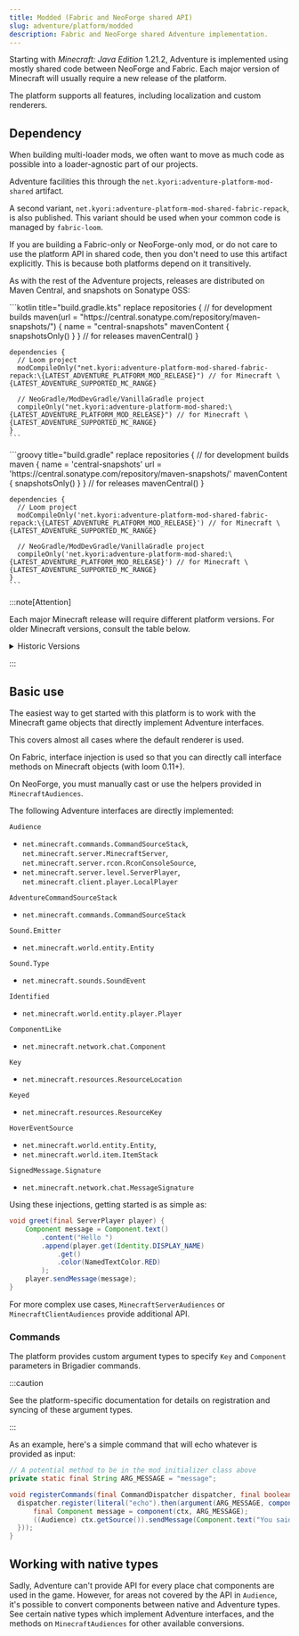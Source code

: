 ```yaml
---
title: Modded (Fabric and NeoForge shared API)
slug: adventure/platform/modded
description: Fabric and NeoForge shared Adventure implementation.
---
```



Starting with *Minecraft: Java Edition* 1.21.2, Adventure is implemented using mostly shared code between NeoForge and Fabric.
Each major version of Minecraft will usually require a new release of the platform.

The platform supports all features, including localization and custom renderers.

## Dependency

When building multi-loader mods, we often want to move as much code as possible into a loader-agnostic part of our projects.

Adventure facilities this through the `net.kyori:adventure-platform-mod-shared` artifact.

A second variant, `net.kyori:adventure-platform-mod-shared-fabric-repack`, is also published. This variant should be used
when your common code is managed by `fabric-loom`.

If you are building a Fabric-only or NeoForge-only mod, or do not care to use the platform API in shared code,
then you don't need to use this artifact explicitly. This is because both platforms depend on it transitively.

As with the rest of the Adventure projects, releases are distributed on Maven Central, and snapshots on Sonatype OSS:

<Tabs syncKey="build-system">
  <TabItem label="Gradle (Kotlin)">
    ```kotlin title="build.gradle.kts" replace
    repositories {
      // for development builds
      maven(url = "https://central.sonatype.com/repository/maven-snapshots/") {
        name = "central-snapshots"
        mavenContent { snapshotsOnly() }
      }
      // for releases
      mavenCentral()
    }

    dependencies {
      // Loom project
      modCompileOnly("net.kyori:adventure-platform-mod-shared-fabric-repack:\{LATEST_ADVENTURE_PLATFORM_MOD_RELEASE}") // for Minecraft \{LATEST_ADVENTURE_SUPPORTED_MC_RANGE}

      // NeoGradle/ModDevGradle/VanillaGradle project
      compileOnly("net.kyori:adventure-platform-mod-shared:\{LATEST_ADVENTURE_PLATFORM_MOD_RELEASE}") // for Minecraft \{LATEST_ADVENTURE_SUPPORTED_MC_RANGE}
    }
    ```
  </TabItem>
  <TabItem label="Gradle (Groovy)">
    ```groovy title="build.gradle" replace
    repositories {
      // for development builds
      maven {
        name = 'central-snapshots'
        url = 'https://central.sonatype.com/repository/maven-snapshots/'
        mavenContent { snapshotsOnly() }
      }
      // for releases
      mavenCentral()
    }

    dependencies {
      // Loom project
      modCompileOnly('net.kyori:adventure-platform-mod-shared-fabric-repack:\{LATEST_ADVENTURE_PLATFORM_MOD_RELEASE}') // for Minecraft \{LATEST_ADVENTURE_SUPPORTED_MC_RANGE}

      // NeoGradle/ModDevGradle/VanillaGradle project
      compileOnly('net.kyori:adventure-platform-mod-shared:\{LATEST_ADVENTURE_PLATFORM_MOD_RELEASE}') // for Minecraft \{LATEST_ADVENTURE_SUPPORTED_MC_RANGE}
    }
    ```
  </TabItem>
</Tabs>


:::note[Attention]

Each major Minecraft release will require different platform versions. For older Minecraft versions, consult the table below.

<details>
  <summary>Historic Versions</summary>

  | Minecraft Version | Adventure version | `adventure-platform-(mod-shared/fabric/neoforge)` version |
  |-------------------|-------------------|-----------------------------------------------------------|
  | 1.21.6-1.21.8     | 4.23.0            | 6.5.0                                                     |
  | 1.21.5            | 4.21.0            | 6.4.0                                                     |
  | 1.21.2-1.21.4     | 4.20.0            | 6.3.0                                                     |
  | 1.21-1.21.1       | 4.17.0            | 6.0.0                                                     |

</details>

:::

## Basic use

The easiest way to get started with this platform is to work with the Minecraft game objects that directly implement Adventure interfaces.

This covers almost all cases where the default renderer is used.

On Fabric, interface injection is used so that you can directly call interface methods on Minecraft objects (with loom 0.11+).

On NeoForge, you must manually cast or use the helpers provided in `MinecraftAudiences`.

The following Adventure interfaces are directly implemented:

`Audience`
  - `net.minecraft.commands.CommandSourceStack`, `net.minecraft.server.MinecraftServer`, `net.minecraft.server.rcon.RconConsoleSource`,
  - `net.minecraft.server.level.ServerPlayer`, `net.minecraft.client.player.LocalPlayer`

`AdventureCommandSourceStack`
  - `net.minecraft.commands.CommandSourceStack`

`Sound.Emitter`
  - `net.minecraft.world.entity.Entity`

`Sound.Type`
  - `net.minecraft.sounds.SoundEvent`

`Identified`
  - `net.minecraft.world.entity.player.Player`

`ComponentLike`
  - `net.minecraft.network.chat.Component`

`Key`
  - `net.minecraft.resources.ResourceLocation`

`Keyed`
  - `net.minecraft.resources.ResourceKey`

`HoverEventSource`
  - `net.minecraft.world.entity.Entity`,
  - `net.minecraft.world.item.ItemStack`

`SignedMessage.Signature`
  - `net.minecraft.network.chat.MessageSignature`


Using these injections, getting started is as simple as:

```java
void greet(final ServerPlayer player) {
    Component message = Component.text()
        .content("Hello ")
        .append(player.get(Identity.DISPLAY_NAME)
            .get()
            .color(NamedTextColor.RED)
        );
    player.sendMessage(message);
}
```

For more complex use cases, `MinecraftServerAudiences` or `MinecraftClientAudiences` provide additional API.

### Commands

The platform provides custom argument types to specify `Key` and `Component` parameters in Brigadier commands.

:::caution

See the platform-specific documentation for details on registration and syncing of these argument types.

:::

As an example, here's a simple command that will echo whatever is provided as input:

```java
// A potential method to be in the mod initializer class above
private static final String ARG_MESSAGE = "message";

void registerCommands(final CommandDispatcher dispatcher, final boolean isDedicated) {
  dispatcher.register(literal("echo").then(argument(ARG_MESSAGE, component()).executes(ctx -> {
      final Component message = component(ctx, ARG_MESSAGE);
      ((Audience) ctx.getSource()).sendMessage(Component.text("You said: ").append(message));
  }));
}
```

## Working with native types

Sadly, Adventure can't provide API for every place chat components are used in the game. However, for areas not covered by the API in `Audience`,
it's possible to convert components between native and Adventure types. See certain native types which implement
Adventure interfaces, and the methods on `MinecraftAudiences` for other available conversions.
